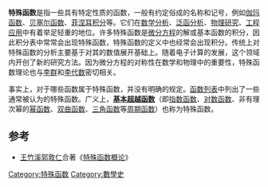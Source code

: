 {{NoteTA
|G1 = Math
}}
'''特殊函数'''是指一些具有特定性质的函数，一般有约定俗成的名称和记号，例如[[伽玛函数|伽玛函数]]、[[贝塞尔函数|贝塞尔函数]]、[[菲涅耳积分|菲涅耳积分]]等。它们在[[数学分析|数学分析]]、[[泛函分析|泛函分析]]、[[物理|物理研究]]、[[工程学|工程应用]]中有着举足轻重的地位。许多特殊函数是[[微分方程|微分方程]]的解或基本函数的积分，因此积分表中常常会出现特殊函数，特殊函数的定义中也经常会出现积分。传统上对特殊函数的分析主要基于对其的数值展开基础上。随着电子计算的发展，这个领域内开创了新的研究方法。因为微分方程的对称性在数学和物理中的重要性，特殊函数理论也与[[李群|李群]]和[[李代数|李代数]]密切相关。

事实上，对于哪些函数属于特殊函数，并没有明确的规定。[[函数列表|函数列表]]中列出了一些通常被认为的特殊函数。广义上，'''[[基本超越函数|基本超越函数]]'''（即[[指数函数|指数函数]]、[[对数函数|对数函数]]、非有理次幂的[[幂函数|幂函数]]、[[双曲函数|双曲函数]]、[[三角函数|三角函数]]等[[周期函数|周期函数]]）也称为特殊函数。

== 参考 ==
* [[王竹溪|王竹溪]][[郭敦仁|郭敦仁]]合著《[[特殊函数概论|特殊函数概论]]》

{{math-stub}}

{{Authority control}}

[[Category:特殊函数|Category:特殊函数]]
[[Category:數學史|Category:數學史]]